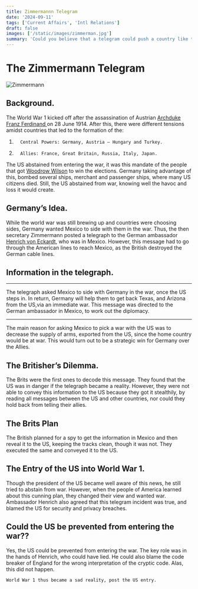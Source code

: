 ```yaml
---
title: Zimmermannn Telegram
date: '2024-09-11'
tags: ['Current Affairs', 'Intl Relations']
draft: false
images: ['/static/images/zimmerman.jpg']
summary: 'Could you believe that a telegram could push a country like the US into a world war? Read the case of Zimmermann’s telegraph.'
---
```


# The Zimmermann Telegram

![Zimmermann](/static/images/zimmerman.jpg)

## Background.

The World War 1 kicked off after the assassination of Austrian [Archduke Franz Ferdinand ](https://en.wikipedia.org/wiki/Archduke_Franz_Ferdinand_of_Austria) on 28 June 1914. After this, there were different tensions amidst countries that led to the formation of the:

1.       Central Powers: Germany, Austria – Hungary and Turkey.
2.       Allies: France, Great Britain, Russia, Italy, Japan.

The US abstained from entering the war, it was this mandate of the people that got [Woodrow Wilson](https://en.wikipedia.org/wiki/Woodrow_Wilson) to win the elections. Germany taking advantage of this, bombed several ships, merchant and passenger ships, where many US citizens died. Still, the US abstained from war, knowing well the havoc and loss it would create.

## Germany’s Idea.

While the world war was still brewing up and countries were choosing sides, Germany wanted Mexico to side with them in the war. Thus, the then secretary Zimmermann posted a telegraph to the German ambassador [Henrich von Eckardt](https://en.wikipedia.org/wiki/Heinrich_von_Eckardt), who was in Mexico. However, this message had to go through the American lines to reach Mexico, as the British destroyed the German cable lines.

## Information in the telegraph.

---

The telegraph asked Mexico to side with Germany in the war, once the US steps in.
In return, Germany will help them to get back Texas, and Arizona from the US,via an immediate war.
This message was directed to the German ambassador in Mexico, to work out the diplomacy.

---

The main reason for asking Mexico to pick a war with the US was to decrease the supply of arms, exported from the US,
since the home country would be at war. This would turn out to be a strategic win for Germany over the Allies.

## The Britisher’s Dilemma.

The Brits were the first ones to decode this message. They found that the US was in danger if the telegraph became a reality. However, they were not able to convey this information to the US because they got it stealthily, by reading all messages between the US and other countries, nor could they hold back from telling their allies.

## The Brits Plan

The British planned for a spy to get the information in Mexico and then reveal it to the US, keeping the tracks clean, though it was not. They executed the same and conveyed it to the US.

## The Entry of the US into World War 1.

Though the president of the US became well aware of this news, he still tried to abstain from war. However, when the people of America learned about this cunning plan, they changed their view and wanted war. Ambassador Henrich also agreed that this telegram incident was true, and blamed the US for security and privacy breaches.

## Could the US be prevented from entering the war??

Yes, the US could be prevented from entering the war. The key role was in the hands of Henrich, who could have lied. He could also blame the code breaker of England for the wrong interpretation of the cryptic code. Alas, this did not happen.

`World War 1 thus became a sad reality, post the US entry.`
